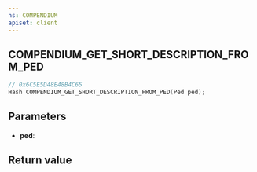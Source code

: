 ```yaml
---
ns: COMPENDIUM
apiset: client
---
```

## COMPENDIUM_GET_SHORT_DESCRIPTION_FROM_PED

```c
// 0x6C5E5D48E48B4C65
Hash COMPENDIUM_GET_SHORT_DESCRIPTION_FROM_PED(Ped ped);
```


## Parameters
* **ped**:

## Return value